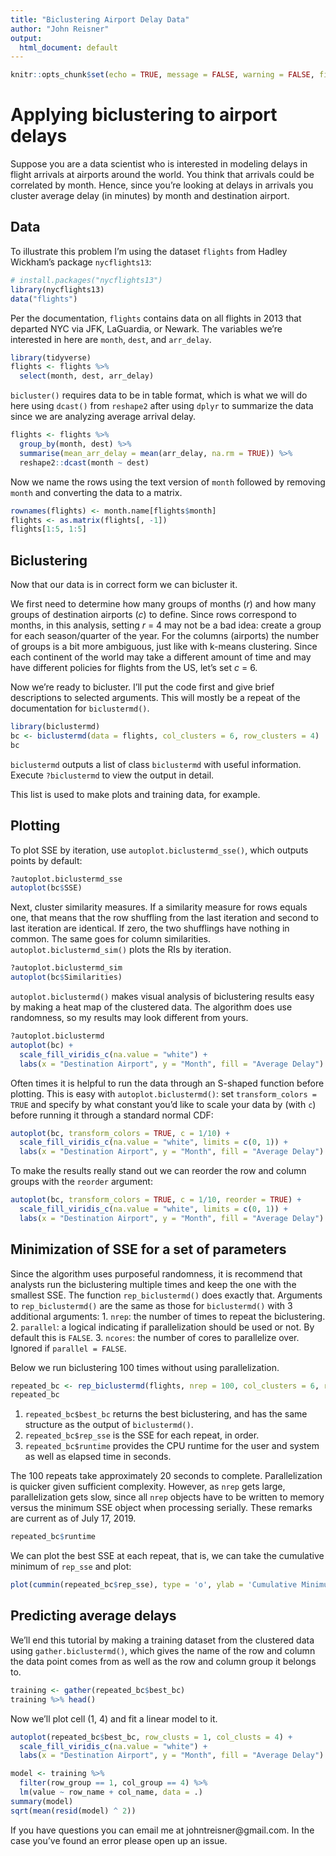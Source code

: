 ```yaml
---
title: "Biclustering Airport Delay Data"
author: "John Reisner"
output:
  html_document: default
---
```


```r
knitr::opts_chunk$set(echo = TRUE, message = FALSE, warning = FALSE, fig.align = 'center')
```

# Applying biclustering to airport delays
Suppose you are a data scientist who is interested in modeling delays in flight arrivals at airports around the world. You think that arrivals could be correlated by month. Hence, since you're looking at delays in arrivals you cluster average delay (in minutes) by month and destination airport. 

## Data 
To illustrate this problem I'm using the dataset `flights` from Hadley Wickham's package `nycflights13`:
```r
# install.packages("nycflights13")
library(nycflights13)
data("flights")
```

Per the documentation, `flights` contains data on all flights in 2013 that departed NYC via JFK, LaGuardia, or Newark. The variables we're interested in here are `month`, `dest`, and `arr_delay`.
```r
library(tidyverse)
flights <- flights %>%
  select(month, dest, arr_delay)
```

`bicluster()` requires data to be in table format, which is what we will do here using `dcast()` from `reshape2` after using `dplyr` to summarize the data since we are analyzing average arrival delay.
```r
flights <- flights %>%
  group_by(month, dest) %>%
  summarise(mean_arr_delay = mean(arr_delay, na.rm = TRUE)) %>%
  reshape2::dcast(month ~ dest) 
```

Now we name the rows using the text version of `month` followed by removing `month` and converting the data to a matrix.
```r
rownames(flights) <- month.name[flights$month]
flights <- as.matrix(flights[, -1])
flights[1:5, 1:5]
```

## Biclustering
Now that our data is in correct form we can bicluster it.

We first need to determine how many groups of months (*r*) and how many groups of destination airports (*c*) to define. Since rows correspond to months, in this analysis, setting *r* = 4 may not be a bad idea: create a group for each season/quarter of the year. For the columns (airports) the number of groups is a bit more ambiguous, just like with k-means clustering. Since each continent of the world may take a different amount of time and may have different policies for flights from the US, let's set *c* = 6.

Now we're ready to bicluster. I'll put the code first and give brief descriptions to selected arguments. This will mostly be a repeat of the documentation for `biclustermd()`. 
```r
library(biclustermd)
bc <- biclustermd(data = flights, col_clusters = 6, row_clusters = 4)
bc
```

`biclustermd` outputs a list of class `biclustermd` with useful information. Execute `?biclustermd` to view the output in detail.

This list is used to make plots and training data, for example.

## Plotting
To plot SSE by iteration, use `autoplot.biclustermd_sse()`, which outputs points by default:
```r
?autoplot.biclustermd_sse
autoplot(bc$SSE)
```

Next, cluster similarity measures. If a similarity measure for rows equals one, that means that the row shuffling from the last iteration and second to last iteration are identical. If zero, the two shufflings have nothing in common. The same goes for column similarities. `autoplot.biclustermd_sim()` plots the RIs by iteration.
```r
?autoplot.biclustermd_sim
autoplot(bc$Similarities)
```

`autoplot.biclustermd()` makes visual analysis of biclustering results easy by making a heat map of the clustered data. The algorithm does use randomness, so my results may look different from yours.
```r
?autoplot.biclustermd
autoplot(bc) +
  scale_fill_viridis_c(na.value = "white") +
  labs(x = "Destination Airport", y = "Month", fill = "Average Delay")
```

Often times it is helpful to run the data through an S-shaped function before plotting. This is easy with `autoplot.biclustermd()`: set `transform_colors = TRUE` and specify by what constant you'd like to scale your data by (with `c`) before running it through a standard normal CDF:
```r
autoplot(bc, transform_colors = TRUE, c = 1/10) +
  scale_fill_viridis_c(na.value = "white", limits = c(0, 1)) +
  labs(x = "Destination Airport", y = "Month", fill = "Average Delay")
```

To make the results really stand out we can reorder the row and column groups with the `reorder` argument:
```r
autoplot(bc, transform_colors = TRUE, c = 1/10, reorder = TRUE) +
  scale_fill_viridis_c(na.value = "white", limits = c(0, 1)) +
  labs(x = "Destination Airport", y = "Month", fill = "Average Delay")
```


## Minimization of SSE for a set of parameters
Since the algorithm uses purposeful randomness, it is recommend that analysts run the biclustering multiple times and keep the one with the smallest SSE. The function `rep_biclustermd()` does exactly that. Arguments to `rep_biclustermd()` are the same as those for `biclustermd()` with 3 additional arguments:
1. `nrep`: the number of times to repeat the biclustering.
2. `parallel`: a logical indicating if parallelization should be used or not. By default this is `FALSE`.
3. `ncores`: the number of cores to parallelize over. Ignored if `parallel = FALSE`.

Below we run biclustering 100 times without using parallelization.
```r
repeated_bc <- rep_biclustermd(flights, nrep = 100, col_clusters = 6, row_clusters = 4)
repeated_bc
```

1. `repeated_bc$best_bc` returns the best biclustering, and has the same structure as the output of `biclustermd()`. 
2. `repeated_bc$rep_sse` is the SSE for each repeat, in order.
3. `repeated_bc$runtime` provides the CPU runtime for the user and system as well as elapsed time in seconds.

The 100 repeats take approximately 20 seconds to complete. Parallelization is quicker given sufficient complexity. However, as `nrep` gets large, parallelization gets slow, since all `nrep` objects have to be written to memory versus the minimum SSE object when processing serially. These remarks are current as of July 17, 2019.
```r
repeated_bc$runtime
```

We can plot the best SSE at each repeat, that is, we can take the cumulative minimum of `rep_sse` and plot:
```r
plot(cummin(repeated_bc$rep_sse), type = 'o', ylab = 'Cumulative Minimum', xlab = 'Repeat Number')
```


## Predicting average delays 
We'll end this tutorial by making a training dataset from the clustered data using `gather.biclustermd()`, which gives the name of the row and column the data point comes from as well as the row and column group it belongs to.
```r
training <- gather(repeated_bc$best_bc)
training %>% head()
```

Now we'll plot cell (1, 4) and fit a linear model to it.
```r
autoplot(repeated_bc$best_bc, row_clusts = 1, col_clusts = 4) +
  scale_fill_viridis_c(na.value = "white") +
  labs(x = "Destination Airport", y = "Month", fill = "Average Delay")

model <- training %>% 
  filter(row_group == 1, col_group == 4) %>% 
  lm(value ~ row_name + col_name, data = .)
summary(model)
sqrt(mean(resid(model) ^ 2))
```

If you have questions you can email me at johntreisner@gmail.com. In the case you've found an error please open up an issue.
